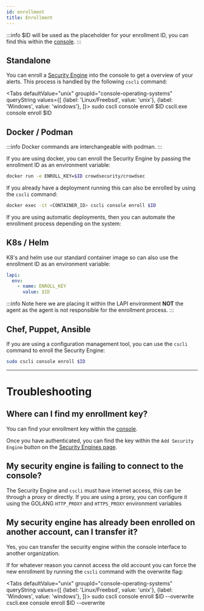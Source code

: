 ```yaml
---
id: enrollment
title: Enrollment
---
```



:::info
$ID will be used as the placeholder for your enrollment ID, you can find this within the [console](https://app.crowdsec.net/).
:::

## Standalone

You can enroll a [Security Engine](/getting_started/getting_started.md) into the console to get a overview of your alerts. This process is handled by the following `cscli` command:

<Tabs
  defaultValue="unix"
  groupId="console-operating-systems"
  queryString
  values={[
    {label: 'Linux/Freebsd', value: 'unix'},
    {label: 'Windows', value: 'windows'},
  ]}>
  <TabItem value="unix">
    <CodeBlock className="language-bash">sudo cscli console enroll $ID</CodeBlock>
  </TabItem>
  <TabItem value="windows">
    <CodeBlock className="language-bash">cscli.exe console enroll $ID</CodeBlock>
  </TabItem>
</Tabs>

## Docker / Podman

:::info
Docker commands are interchangeable with podman.
:::

If you are using docker, you can enroll the Security Engine by passing the enrollment ID as an environment variable:

```bash
docker run -e ENROLL_KEY=$ID crowdsecurity/crowdsec
```

If you already have a deployment running this can also be enrolled by using the `cscli` command:

```bash
docker exec -it <CONTAINER_ID> cscli console enroll $ID
```

If you are using automatic deployments, then you can automate the enrollment process depending on the system:

## K8s / Helm

K8's and helm use our standard container image so can also use the enrollment ID as an environment variable:

```yaml
lapi:
  env:
    - name: ENROLL_KEY
      value: $ID
```

:::info
Note here we are placing it within the LAPI environment **NOT** the agent as the agent is not responsible for the enrollment process.
:::

## Chef, Puppet, Ansible

If you are using a configuration management tool, you can use the `cscli` command to enroll the Security Engine:

```bash
sudo cscli console enroll $ID
```

---

# Troubleshooting

## Where can I find my enrollment key?

You can find your enrollment key within the [console](https://app.crowdsec.net/).

Once you have authenticated, you can find the key within the `Add Security Engine` button on the [Security Engines page](https://app.crowdsec.net/security-engines).

## My security engine is failing to connect to the console?

The Security Engine and `cscli` must have internet access, this can be through a proxy or directly. If you are using a proxy, you can configure it using the GOLANG `HTTP_PROXY` and `HTTPS_PROXY` environment variables

## My security engine has already been enrolled on another account, can I transfer it?

Yes, you can transfer the security engine within the console interface to another organization.

If for whatever reason you cannot access the old account you can force the new enrollment by running the `cscli` command with the overwrite flag:

<Tabs
  defaultValue="unix"
  groupId="console-operating-systems"
  queryString
  values={[
    {label: 'Linux/Freebsd', value: 'unix'},
    {label: 'Windows', value: 'windows'},
  ]}>
  <TabItem value="unix">
    <CodeBlock className="language-bash">sudo cscli console enroll $ID --overwrite</CodeBlock>
  </TabItem>
  <TabItem value="windows">
    <CodeBlock className="language-bash">cscli.exe console enroll $ID --overwrite</CodeBlock>
  </TabItem>
</Tabs>
